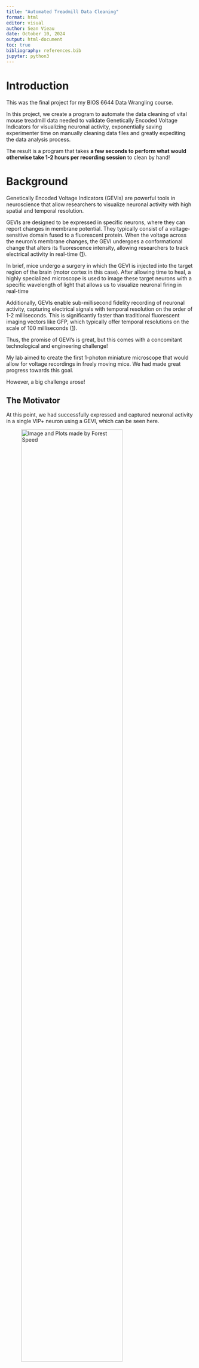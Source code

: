 ```yaml
---
title: "Automated Treadmill Data Cleaning" 
format: html
editor: visual 
author: Sean Vieau 
date: October 10, 2024 
output: html-document 
toc: true
bibliography: references.bib 
jupyter: python3
---
```


# Introduction

This was the final project for my BIOS 6644 Data Wrangling course.

In this project, we create a program to automate the data cleaning of vital mouse treadmill data needed to validate Genetically Encoded Voltage Indicators for visualizing neuronal activity, exponentially saving experimenter time on manually cleaning data files and greatly expediting the data analysis process.

The result is a program that takes **a few seconds to perform what would otherwise take 1-2 hours per recording session** to clean by hand!

# Background

Genetically Encoded Voltage Indicators (GEVIs) are powerful tools in neuroscience that allow researchers to visualize neuronal activity with high spatial and temporal resolution.

GEVIs are designed to be expressed in specific neurons, where they can report changes in membrane potential. They typically consist of a voltage-sensitive domain fused to a fluorescent protein. When the voltage across the neuron's membrane changes, the GEVI undergoes a conformational change that alters its fluorescence intensity, allowing researchers to track electrical activity in real-time ([1](https://bmcbiol.biomedcentral.com/articles/10.1186/s12915-019-0682-0?form=MG0AV3)).

In brief, mice undergo a surgery in which the GEVI is injected into the target region of the brain (motor cortex in this case). After allowing time to heal, a highly specialized microscope is used to image these target neurons with a specific wavelength of light that allows us to visualize neuronal firing in real-time

Additionally, GEVIs enable sub-millisecond fidelity recording of neuronal activity, capturing electrical signals with temporal resolution on the order of 1-2 milliseconds. This is significantly faster than traditional fluorescent imaging vectors like GFP, which typically offer temporal resolutions on the scale of 100 milliseconds ([1](https://bmcbiol.biomedcentral.com/articles/10.1186/s12915-019-0682-0?form=MG0AV3)).

Thus, the promise of GEVI's is great, but this comes with a concomitant technological and engineering challenge!

My lab aimed to create the first 1-photon miniature microscope that would allow for voltage recordings in freely moving mice. We had made great progress towards this goal.

However, a big challenge arose!

## The Motivator

At this point, we had successfully expressed and captured neuronal activity in a single VIP+ neuron using a GEVI, which can be seen here.

![Image and Plots made by Forest Speed](images/First_GEVI_Neuron.png){width="80%"}

However, we now needed to validate these signals against a control. That is, we needed to prove that we were capturing real voltage signals.

One approach to this problem was to perform voltage imaging with a GEVI in the motor cortex and correlate that activity to a physiological indicator of movement - mice walking on a treadmill. The idea is simple: If we were capturing true voltage signals, we would see spikes every time the mice walked.

Thus, we created a paradigm where we could image mice while they walked on a treadmill. (This experimental set-up would also allow for further experiments down the road of particular interest to my lab, such as documenting the relationships between inhibitory interneurons during locomotion).

This experimental set up can be seen here.

::: {style="text-align: center;"}
![](images/Mouse_on_Treadmill.png){width="65%"}
:::

## The Problem

We had successfully created a paradigm where we could perform voltage imaging on freely moving mice. However, the data we were receiving would have to be cleaned before we could do anything with it!

Specifically the recording on the treadmill was beginning before the recording on the camera. This resulted in treadmill files that were capturing data when the camera was turned off at both at the beginning and end of each treadmill file.

This can be visualized here.

::: {style="text-align: center;"}
![](images/Treadmill_Data.png){width="65%"}
:::

Thus, the treadmill data would have to be cleaned in order for the treadmill and camera recordings to be synchronized with each other.

# Planning The Code

With the background and motivation for the program detailed, we can now move to the code itself.

## Outline

As can be seen in the previous image, the recording software for the camera was detecting the timepoint that the camera was turned on as a change from 0 to \~3 Volts. This is the timestamp that we will use to sychronize the treadmill data with the camera recordings.

To do so, we need all of the treadmill recordings to have this timepoint where the camera switches from 0 to 3 Volts as timestamp 0.00 seconds.

This will also have to be done en masse, to clean as many treadmill files as needed simultaneously.

### Pseudo Code

Thus, the pseudo code for the program is laid out as follows:

1.  Iterate through all the treadmill.xlsx’s in a specified folder.

2.  In each treadmill.xlsx:

    1.  Delete every second row (since these are empty rows)

    2.  Check the second column of the treadmill.xlsx (which detects when the Camera was turned on)

    3.  Only consider rows where the camera was turned on (i.e. the "Camera On/Off" value \> 3)

    4.  Consider the first row as time stamp 0.

    5.  From that point on, all remaining time stamps will be shifted by x seconds, where x is the timestamp where the camera was turned on.

    6.  Save the .xlsx in a new folder with the exact same file name but appended with the suffix “\_cleaned.xlsx”.

This process can be visualized below.

::: {style="text-align: center;"}
![](images/Pseudo_Code_Visualized.png){width="120%"}
:::

# Developing the Program

First we will define our import statements.

```python
# Import statements
import pandas as pd
import matplotlib.pyplot as plt
import os
```

And then import an example treadmill.xlsx file

```python
# Define column names
col_names = ["Treadmill Position (V)", "Camera On/Off", "Time (sec)"]

# Import treadmill data as a pd df, set column names to col_names
treadmill = pd.read_excel(r"../Treadmill Files Uncleaned/121523_RC1_Pace_1.xlsx", names = col_names)

# Examine the df
treadmill
```

### Removing Empty Rows

As mentioned previously, every other row of these files is blank. Let's drop those NaN values.

```python
# Drop NaN values
treadmill = treadmill.dropna()
treadmill
```

Looks good.

### Filtering to When Camera was On

Now let's filter down to only time points when the camera was turned on.

```python
# Slice the treadmill df so it only includes values where the camera was turned on (i.e. value > 3)
treadmill = treadmill[treadmill["Camera On/Off"] > 3]
treadmill
```

We can see that we now only have observations where the 2nd column contains values greater than 3 (i.e. the camera was turned ON).

### Resetting First Time Point to Zero

```python
#| warning: false
#| message: false

# Set the first Time (sec) value to 0
time_start = treadmill["Time (sec)"].iloc[0]

# Delete all Time (sec) values by the starting time
treadmill["Time (sec)"] = treadmill["Time (sec)"] - time_start
treadmill
```

## Converting Treadmill Position from Volts to Degrees

It might easier to deal with/conceptualize the treadmill position as degrees of a circle instead of volts in the future. That way we can calculate distance over time later using the radius of the circle.

For reference, the magnetic encoder that the treadmill is attached to captures position in volts, which can be converted directly into degrees of a circle.

![](images/Encoder_Rotation.png){fig-align="center" width="50%"}

Let's make that conversion now instead of later.

```python
#| warning: false
#| message: false
#| 
# The highest value for Treadmill Position (in Volts) gets designated as 360 degrees, or the end of the circle
circle_360 = treadmill["Treadmill Position (V)"].max() # Set 360 as the max value for Treadmill Position (V) 
one_volt = 360 / circle_360 # One volt is therefore (360 / the max value for Treadmill Position (V)) degrees (e.g., if the max was 5 volts, then 360 / 5 = 72 degrees, or 1 volt = 72 degrees)

# Create a new column that is the Volts * how many degrees one volt is equal to
treadmill["Treadmill Position (degree)"] = treadmill["Treadmill Position (V)"] * one_volt
treadmill
```

Looks good. This treadmill file is now fully cleaned.

## Saving the Cleaned Data

We will want to save each treadmill file after it is cleaned.

For thorough record keeping, let's create a subfolder within the folder that the treadmill.xlsx files are found within and store the cleaned files there.

```python
# Name the new folder "Cleaned Treadmill Files", and place it within the folder that the uncleaned treadmill files will all be kept in
new_folder = r"../Treadmill Files Uncleaned/Cleaned Treadmill Files"

# Make the new folder
os.makedirs(new_folder, exist_ok=True)

# Save the cleaned file to this new folder as an excel file
output_file = os.path.join(new_folder, "Cleaned 1.xlsx")
treadmill.to_excel(output_file, index=False)
```

## Create a Function

We just wrote code to import, clean, and save a single treadmill.xlsx file.

For the final product, we need to make a program that walks through every uncleaned treadmill file in a folder and cleans it.

To that end, we need to convert the file-cleaning-and-saving steps into a single function, that we can then apply to multiple files en masse.

```python
# Making a function to clean a single treadmill.xlsx file
def treadmill_cleaner(file_path, save_location):
    '''
    This function cleans a single treadmill.xlsx file
    And saves it in the save_location folder
    '''
    
    #Import the File
    col_names = ["Treadmill Position (V)", "Camera On/Off", "Time (sec)"] # Define column names
    treadmill = pd.read_excel(file_path, names = col_names) # Import treadmill data as a pd df, set column names to col_names

    # Clean the File
    treadmill = treadmill.dropna() # Drop NaN values
    treadmill = treadmill[treadmill["Camera On/Off"] > 3] # Slice the treadmill df so it only includes values where the camera was turned on (i.e. value > 3)
    time_start = treadmill["Time (sec)"].iloc[0] # Set the first Time (sec) value to 0
    treadmill["Time (sec)"] = treadmill["Time (sec)"] - time_start # Delete all Time (sec) values by the starting time
    circle_360 = treadmill["Treadmill Position (V)"].max() # Set 360 as the max value for Treadmill Position (V) 
    one_volt = 360 / circle_360 # One volt is therefore (360 / the max value for Treadmill Position (V)) degrees (e.g., if the max was 5 volts, then 360 / 5 = 72 degrees, or 1 volt = 72 degrees)
    treadmill["Treadmill Position (degree)"] = treadmill["Treadmill Position (V)"] * one_volt
    
    # Save the Cleaned File
    output_file = os.path.join(save_location, filename) # Generates the name of the output file (save location + file_name)
    base_name, extension = os.path.splitext(output_file) # Separates the file name to be "file_name" and ".xlsx" (modified from ChatGPT)
    cleaned_path = f"{base_name}_cleaned{extension}" # Creates a new file name that is "file_name_cleaned.xlsx" (modified from ChatGPT)
    treadmill.to_excel(cleaned_path, index=False) # Saves the file and appends "_cleaned" to the end of it
```

# The Final Program

Now that we have the file cleaning and saving steps embedded within a single function, we can apply this function to clean either:

-   A single treadmill file
-   An entire folder with as many treadmill files as need cleaning!

## Clean a Single Treadmill File

If we want to run the program to clean a single file, we can run the code below.

```python
# Change file paths as needed below
filename = "121523_RC1_Pace_1.xlsx" # Change this to what you want the last part of the file name to be!
file_path = r"../Treadmill Files Uncleaned/121523_RC1_Pace_1.xlsx" # Change this to the file path of the treadmill file you want to clean
save_location = r"../Treadmill Files Uncleaned/Cleaned Treadmill Files" #Change this to the name of the folder you want to save in
os.makedirs(save_location, exist_ok=True)  # Makes the save_location as a new folder, skips if it already exists

# Run the program to clean a single treadmill file
treadmill_cleaner(file_path, save_location)
```

## Clean an Entire Folder Containing Raw Treadmill Files

If we want to clean a folder containing multiple treadmill files, we can run the chunk below.

```python
# This program walks through every file in a designated folder and applies the above treadmill_cleaner() function to each file, saving the cleaned file in the same subfolder

#__Enter the file path to the folder containing treadmill files here!!!!!__
directory = r"../Treadmill Files Uncleaned" 

##### Create the save location as a new folder (if needed)
# Names the save location as the folder containing treadmill files 
# + "\Cleaned Treadmill Files"
save_location = f"{directory}" + "\Cleaned Treadmill Files" 
# Makes the save_location as a new folder, skips if it already exists
os.makedirs(save_location, exist_ok=True)  
print("Save location is:", save_location)

##### Walk through every file in the directory and apply the treadmill_cleaner() function
try: # Made this a try statement so it does not apply to subfolders
    for filename in os.listdir(directory):
        print("File name is:", filename)
        filepath = os.path.join(directory, filename)
        print("File path is:", filepath)
        treadmill_cleaner(filepath, save_location)
except PermissionError:  # Skips subfolders (and anything else really, will throw an error if you have the .xlsx file open!)
    print("File is a folder -  skipping")
```

**We just cleaned 6 files in a matter of seconds. That would have taken the better part of an hour to do by hand!**

## Checking the Output

For good measure, let's check the output of the first and last file we cleaned.

```python
# Check first file
file_1 = pd.read_excel(r"../Treadmill Files Uncleaned/Cleaned Treadmill Files/121523_RC1_Pace_1_cleaned.xlsx")
file_1
```

```python
# Check last file
file_6 = pd.read_excel(r"../Treadmill Files Uncleaned/Cleaned Treadmill Files/121523_RC1_Pace_6_cleaned.xlsx")
file_6
```

Looks great!

# References

[@bando2019]
